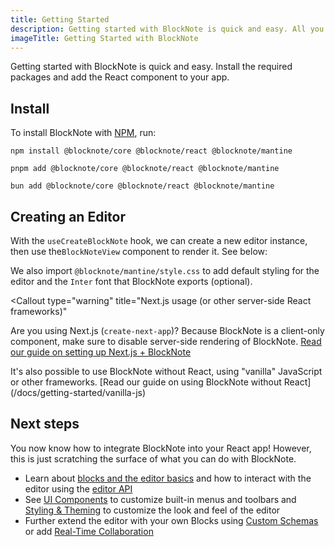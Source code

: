 ```yaml
---
title: Getting Started
description: Getting started with BlockNote is quick and easy. All you need to do is install the package and add the React component to your app!
imageTitle: Getting Started with BlockNote
---
```


Getting started with BlockNote is quick and easy. Install the required packages and add the React component to your app.

## Install

To install BlockNote with [NPM](https://docs.npmjs.com/downloading-and-installing-node-js-and-npm), run:

```console tab="npm"
npm install @blocknote/core @blocknote/react @blocknote/mantine
```

```console tab="pnpm"
pnpm add @blocknote/core @blocknote/react @blocknote/mantine
```

```console tab="bun"
bun add @blocknote/core @blocknote/react @blocknote/mantine
```

## Creating an Editor

With the `useCreateBlockNote` hook, we can create a new editor instance, then use the`BlockNoteView` component to render it. See below:

<Example name="basic/minimal" />

We also import `@blocknote/mantine/style.css` to add default styling for the editor and the `Inter` font that BlockNote exports (optional).

<Callout
  type="warning"
  title="Next.js usage (or other server-side React frameworks)"
>
  Are you using Next.js (`create-next-app`)? Because BlockNote is a client-only
  component, make sure to disable server-side rendering of BlockNote. [Read our
  guide on setting up Next.js + BlockNote](/docs/getting-started/nextjs)
</Callout>

<Callout type="warning" title="Using BlockNote without React">
  It's also possible to use BlockNote without React, using "vanilla" JavaScript
  or other frameworks. [Read our guide on using BlockNote without
  React](/docs/getting-started/vanilla-js)
</Callout>

## Next steps

You now know how to integrate BlockNote into your React app! However, this is just scratching the surface of what you can do with BlockNote.

- Learn about [blocks and the editor basics](/docs/foundations/document-structure) and how to interact with the editor using the [editor API](/docs/reference/editor/manipulate-blocks)
- See [UI Components](/docs/react/styling-theming/components/) to customize built-in menus and toolbars and [Styling & Theming](/docs/react/styling-theming/) to customize the look and feel of the editor
- Further extend the editor with your own Blocks using [Custom Schemas](/docs/reference/editor/custom-schemas/) or add [Real-Time Collaboration](/docs/features/collaboration/)
